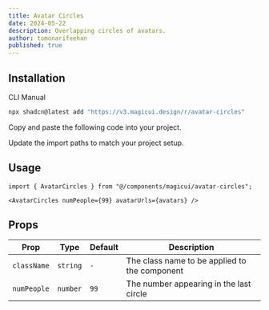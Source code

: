 ```yaml
---
title: Avatar Circles
date: 2024-05-22
description: Overlapping circles of avatars.
author: tomonarifeehan
published: true
---
```


<ComponentPreview name="avatar-circles-demo" />

## Installation

<Tabs defaultValue="cli">

<TabsList>
  <TabsTrigger value="cli">CLI</TabsTrigger>
  <TabsTrigger value="manual">Manual</TabsTrigger>
</TabsList>
<TabsContent value="cli">

```bash
npx shadcn@latest add "https://v3.magicui.design/r/avatar-circles"
```

</TabsContent>

<TabsContent value="manual">

<Steps>

<Step>Copy and paste the following code into your project.</Step>

<ComponentSource name="avatar-circles" />

<Step>Update the import paths to match your project setup.</Step>

</Steps>

</TabsContent>

</Tabs>

## Usage

```tsx
import { AvatarCircles } from "@/components/magicui/avatar-circles";
```

```tsx
<AvatarCircles numPeople={99} avatarUrls={avatars} />
```

## Props

| Prop        | Type     | Default | Description                                   |
| ----------- | -------- | ------- | --------------------------------------------- |
| `className` | `string` | `-`     | The class name to be applied to the component |
| `numPeople` | `number` | `99`    | The number appearing in the last circle       |
